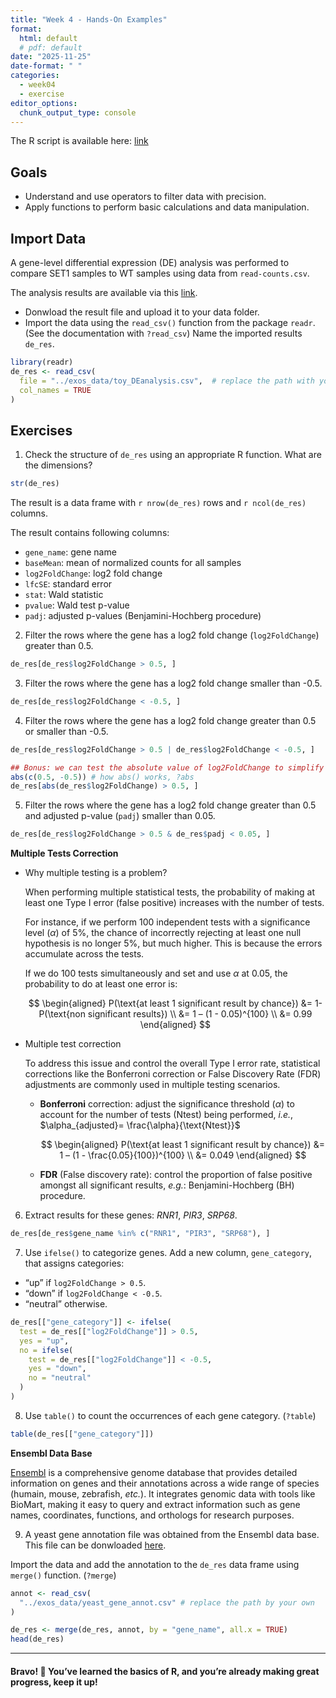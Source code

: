 ```yaml
---
title: "Week 4 - Hands-On Examples"
format: 
  html: default
  # pdf: default
date: "2025-11-25"
date-format: " "
categories: 
  - week04
  - exercise
editor_options: 
  chunk_output_type: console
---
```


The R script is available here:
[link](https://raw.githubusercontent.com/InforBio/ioc-r-2026/refs/heads/main/ioc_r/week04/r_w04_exos.R)

## Goals

- Understand and use operators to filter data with precision.
- Apply functions to perform basic calculations and data manipulation.

## Import Data

A gene-level differential expression (DE) analysis was performed to compare SET1 samples to WT samples using data from `read-counts.csv`.

The analysis results are available via this [link](https://raw.githubusercontent.com/InforBio/ioc-r-2026/refs/heads/main/ioc_r/exos_data/toy_DEanalysis.csv).

- Donwload the result file and upload it to your data folder.
- Import the data using the `read_csv()` function from the package `readr`.
(See the documentation with `?read_csv`) 
Name the imported results `de_res`.

```r
library(readr)
de_res <- read_csv(
  file = "../exos_data/toy_DEanalysis.csv",  # replace the path with your own
  col_names = TRUE
)
```


## Exercises

1. Check the structure of `de_res` using an appropriate R function. What are the dimensions?

```r
str(de_res)
```

The result is a data frame with `r nrow(de_res)` rows and `r ncol(de_res)` columns.

The result contains following columns:

- `gene_name`: gene name
- `baseMean`: mean of normalized counts for all samples
- `log2FoldChange`: log2 fold change
- `lfcSE`: standard error
- `stat`: Wald statistic
- `pvalue`: Wald test p-value
- `padj`: adjusted p-values (Benjamini-Hochberg procedure)

2. Filter the rows where the gene has a log2 fold change (`log2FoldChange`) greater than 0.5.

```r
de_res[de_res$log2FoldChange > 0.5, ]
```

3. Filter the rows where the gene has a log2 fold change smaller than -0.5.

```r
de_res[de_res$log2FoldChange < -0.5, ]
```

4. Filter the rows where the gene has a log2 fold change greater than 0.5 or smaller than -0.5.

```r
de_res[de_res$log2FoldChange > 0.5 | de_res$log2FoldChange < -0.5, ]

## Bonus: we can test the absolute value of log2FoldChange to simplify condition
abs(c(0.5, -0.5)) # how abs() works, ?abs
de_res[abs(de_res$log2FoldChange) > 0.5, ]
```

5. Filter the rows where the gene has a log2 fold change greater than 0.5 and adjusted p-value (`padj`) smaller than 0.05.

```r
de_res[de_res$log2FoldChange > 0.5 & de_res$padj < 0.05, ]
```

::: {.callout-tip title="Stats Time!"}
**Multiple Tests Correction**

<ul>
<li>Why multiple testing is a problem?

When performing multiple statistical tests,
the probability of making at least one Type I error (false positive) increases
with the number of tests.

For instance, if we perform 100 independent tests with a significance level ($\alpha$) of 5%,
the chance of incorrectly rejecting at least one null hypothesis is no longer 5%, but much higher. This is because the errors accumulate across the tests.

If we do 100 tests simultaneously and set and use $\alpha$ at 0.05,
the probability to do at least one error is:

$$
\begin{aligned}
P(\text{at least 1 significant result by chance}) &= 1- P(\text{non significant results}) \\
&= 1 – (1 - 0.05)^{100} \\
&= 0.99
\end{aligned}
$$

</li>

<li>Multiple test correction

To address this issue and control the overall Type I error rate,
statistical corrections like the Bonferroni correction or
False Discovery Rate (FDR) adjustments are commonly used in multiple testing scenarios.

  <ul>
    <li> **Bonferroni** correction: adjust the significance threshold ($\alpha$) to account for the number of tests (Ntest) being performed, *i.e.*, $\alpha_{adjusted}= \frac{\alpha}{\text{Ntest}}$</li>
  <p>
$$
\begin{aligned}
P(\text{at least 1 significant result by chance}) &= 1 – (1 - \frac{0.05}{100})^{100} \\
&= 0.049
\end{aligned}
$$
  </p>
    <li> **FDR** (False discovery rate): control the proportion of false positive amongst all significant results, *e.g.*: Benjamini-Hochberg (BH) procedure.</li>
  </ul>
  </li>
</ul>

:::

6. Extract results for these genes: *RNR1*, *PIR3*, *SRP68*.

```r
de_res[de_res$gene_name %in% c("RNR1", "PIR3", "SRP68"), ]
```

7. Use `ifelse()` to categorize genes. 
Add a new column, `gene_category`, that assigns categories:

- "up" if `log2FoldChange > 0.5`.
- "down" if `log2FoldChange < -0.5`.
- "neutral" otherwise.

```r
de_res[["gene_category"]] <- ifelse(
  test = de_res[["log2FoldChange"]] > 0.5,
  yes = "up",
  no = ifelse(
    test = de_res[["log2FoldChange"]] < -0.5,
    yes = "down",
    no = "neutral"
  )
)
```

8. Use `table()` to count the occurrences of each gene category. (`?table`)

```r
table(de_res[["gene_category"]])
```

::: {.callout-tip}
**Ensembl Data Base**

[Ensembl](http://www.ensembl.org/index.html)
is a comprehensive genome database that provides detailed information on genes and
their annotations across a wide range of species (humain, mouse, zebrafish, *etc.*).
It integrates genomic data with tools like BioMart,
making it easy to query and extract information such as gene names, coordinates, functions,
and orthologs for research purposes.
:::

9. A yeast gene annotation file was obtained from the Ensembl data base.
This file can be donwloaded [here](https://raw.githubusercontent.com/InforBio/ioc-r-2026/refs/heads/main/ioc_r/exos_data/yeast_gene_annot.csv).

Import the data and add the annotation to the `de_res` data frame using `merge()` function. (`?merge`)

```r
annot <- read_csv(
  "../exos_data/yeast_gene_annot.csv" # replace the path by your own
)

de_res <- merge(de_res, annot, by = "gene_name", all.x = TRUE)
head(de_res)
```


---

#### Bravo! 🎉 You've learned the basics of R, and you're already making great progress, keep it up!


